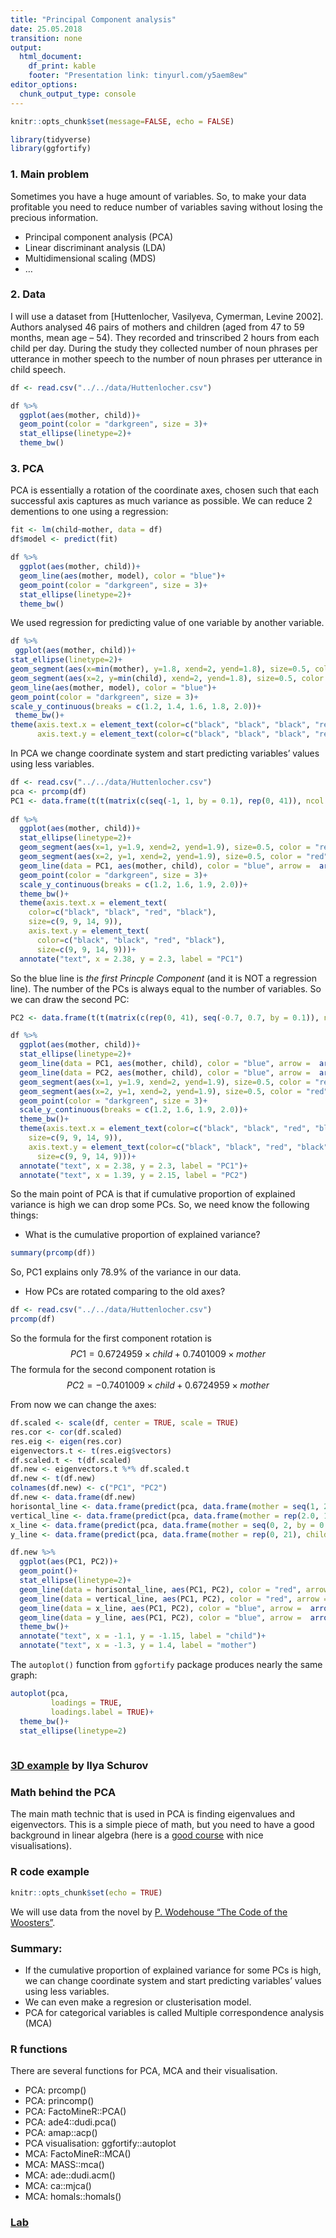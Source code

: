 ```yaml
---
title: "Principal Component analysis"
date: 25.05.2018
transition: none
output:
  html_document:
    df_print: kable
    footer: "Presentation link: tinyurl.com/y5aem8ew"
editor_options: 
  chunk_output_type: console
---
```


```r
knitr::opts_chunk$set(message=FALSE, echo = FALSE)
```

```r
library(tidyverse)
library(ggfortify)
```

### 1. Main problem
Sometimes you have a huge amount of variables. So, to make your data profitable you need to reduce number of variables saving without losing the precious information. 

* Principal component analysis (PCA)
* Linear discriminant analysis (LDA)
* Multidimensional scaling (MDS)
* ...

### 2. Data
I will use a dataset from [Huttenlocher, Vasilyeva, Cymerman, Levine 2002]. Authors analysed 46 pairs of mothers and children (aged from 47 to 59 months, mean age -- 54). They recorded and trinscribed 2 hours from each child per day. During the study they collected number of noun phrases per utterance in mother speech to the number of noun phrases per utterance in child speech.
```r
df <- read.csv("../../data/Huttenlocher.csv")

df %>%
  ggplot(aes(mother, child))+
  geom_point(color = "darkgreen", size = 3)+
  stat_ellipse(linetype=2)+
  theme_bw()
```

### 3. PCA
PCA is essentially a rotation of the coordinate axes, chosen such that each successful axis captures as much variance as possible. We can reduce 2 dementions to one using a regression:

```r
fit <- lm(child~mother, data = df)
df$model <- predict(fit)

df %>%
  ggplot(aes(mother, child))+
  geom_line(aes(mother, model), color = "blue")+
  geom_point(color = "darkgreen", size = 3)+
  stat_ellipse(linetype=2)+
  theme_bw()
```

We used regression for predicting value of one variable by another variable.

```r

df %>%
 ggplot(aes(mother, child))+
stat_ellipse(linetype=2)+
geom_segment(aes(x=min(mother), y=1.8, xend=2, yend=1.8), size=0.5, color = "red", arrow =  arrow(angle = 10, type = "closed", ends = "first"))+
geom_segment(aes(x=2, y=min(child), xend=2, yend=1.8), size=0.5, color = "red", arrow =  arrow(angle = 10, type = "closed"))+
geom_line(aes(mother, model), color = "blue")+
geom_point(color = "darkgreen", size = 3)+
scale_y_continuous(breaks = c(1.2, 1.4, 1.6, 1.8, 2.0))+
 theme_bw()+
theme(axis.text.x = element_text(color=c("black", "black", "black", "red", "black"), size=c(9, 9, 9, 14, 9)),
      axis.text.y = element_text(color=c("black", "black", "black", "red", "black", "black"), size=c(9, 9, 9, 14, 9, 9)))
```

In PCA we change coordinate system and start predicting variables' values using less variables.

```r
df <- read.csv("../../data/Huttenlocher.csv")
pca <- prcomp(df)
PC1 <- data.frame(t(t(matrix(c(seq(-1, 1, by = 0.1), rep(0, 41)), ncol = 2) %*% t(pca$rotation)) + pca$center))
 
df %>%
  ggplot(aes(mother, child))+
  stat_ellipse(linetype=2)+
  geom_segment(aes(x=1, y=1.9, xend=2, yend=1.9), size=0.5, color = "red", arrow =  arrow(angle = 10, type = "closed", ends = "first"))+
  geom_segment(aes(x=2, y=1, xend=2, yend=1.9), size=0.5, color = "red", arrow =  arrow(angle = 10, type = "closed", ends = "first"))+
  geom_line(data = PC1, aes(mother, child), color = "blue", arrow =  arrow(angle = 10, type = "closed"))+
  geom_point(color = "darkgreen", size = 3)+
  scale_y_continuous(breaks = c(1.2, 1.6, 1.9, 2.0))+
  theme_bw()+
  theme(axis.text.x = element_text(
    color=c("black", "black", "red", "black"),
    size=c(9, 9, 14, 9)),
    axis.text.y = element_text(
      color=c("black", "black", "red", "black"),
      size=c(9, 9, 14, 9)))+
  annotate("text", x = 2.38, y = 2.3, label = "PC1")
```

So the blue line is *the first Princple Component* (and it is NOT a regression line). The number of the PCs is always equal to the number of variables. So we can draw the second PC:

```r
PC2 <- data.frame(t(t(matrix(c(rep(0, 41), seq(-0.7, 0.7, by = 0.1)), ncol = 2) %*% t(pca$rotation)) + pca$center))

df %>%
  ggplot(aes(mother, child))+
  stat_ellipse(linetype=2)+
  geom_line(data = PC1, aes(mother, child), color = "blue", arrow =  arrow(angle = 10, type = "closed"))+
  geom_line(data = PC2, aes(mother, child), color = "blue", arrow =  arrow(angle = 10, type = "closed", ends = "first"))+
  geom_segment(aes(x=1, y=1.9, xend=2, yend=1.9), size=0.5, color = "red", arrow =  arrow(angle = 10, type = "closed", ends = "first"))+
  geom_segment(aes(x=2, y=1, xend=2, yend=1.9), size=0.5, color = "red", arrow =  arrow(angle = 10, type = "closed", ends = "first"))+
  geom_point(color = "darkgreen", size = 3)+
  scale_y_continuous(breaks = c(1.2, 1.6, 1.9, 2.0))+
  theme_bw()+
  theme(axis.text.x = element_text(color=c("black", "black", "red", "black"), 
    size=c(9, 9, 14, 9)),
    axis.text.y = element_text(color=c("black", "black", "red", "black"),
      size=c(9, 9, 14, 9)))+
  annotate("text", x = 2.38, y = 2.3, label = "PC1")+
  annotate("text", x = 1.39, y = 2.15, label = "PC2")
```

So the main point of PCA is that if cumulative proportion of explained variance is high we can drop some PCs. So, we need know the following things:

* What is the cumulative proportion of explained variance?
```r
summary(prcomp(df))
```

So, PC1 explains only 78.9% of the variance in our data.

* How PCs are rotated comparing to the old axes?
```r
df <- read.csv("../../data/Huttenlocher.csv")
prcomp(df)
```

So the formula for the first component rotation is
$$PC1 = 0.6724959 \times child + 0.7401009  \times mother$$
The formula for the second component rotation is
$$PC2 = -0.7401009 \times child + 0.6724959  \times mother$$

From now we can change the axes:

```r
df.scaled <- scale(df, center = TRUE, scale = TRUE)
res.cor <- cor(df.scaled)
res.eig <- eigen(res.cor)
eigenvectors.t <- t(res.eig$vectors)
df.scaled.t <- t(df.scaled)
df.new <- eigenvectors.t %*% df.scaled.t
df.new <- t(df.new)
colnames(df.new) <- c("PC1", "PC2")
df.new <- data.frame(df.new)
horisontal_line <- data.frame(predict(pca, data.frame(mother = seq(1, 2, by = 0.1), child = rep(1.9, 11))))
vertical_line <- data.frame(predict(pca, data.frame(mother = rep(2.0, 10), child = seq(1, 1.9, by = 0.1))))
x_line <- data.frame(predict(pca, data.frame(mother = seq(0, 2, by = 0.1), child = rep(0, 21))))
y_line <- data.frame(predict(pca, data.frame(mother = rep(0, 21), child = seq(0, 2, by = 0.1))))

df.new %>% 
  ggplot(aes(PC1, PC2))+
  geom_point()+
  stat_ellipse(linetype=2)+
  geom_line(data = horisontal_line, aes(PC1, PC2), color = "red", arrow =  arrow(angle = 10, type = "closed", ends = "first"))+
  geom_line(data = vertical_line, aes(PC1, PC2), color = "red", arrow =  arrow(angle = 10, type = "closed", ends = "first"))+
  geom_line(data = x_line, aes(PC1, PC2), color = "blue", arrow =  arrow(angle = 10, type = "closed"))+
  geom_line(data = y_line, aes(PC1, PC2), color = "blue", arrow =  arrow(angle = 10, type = "closed"))+
  theme_bw()+
  annotate("text", x = -1.1, y = -1.15, label = "child")+
  annotate("text", x = -1.3, y = 1.4, label = "mother")
```

The `autoplot()` function from `ggfortify` package produces nearly the same graph:
```r
autoplot(pca,
         loadings = TRUE,
         loadings.label = TRUE)+
  theme_bw()+
  stat_ellipse(linetype=2)
  
```

### [3D example](http://math-info.hse.ru/f/2015-16/ling-mag-quant/lecture-pca.html#%D0%A2%D1%80%D1%91%D1%85%D0%BC%D0%B5%D1%80%D0%BD%D1%8B%D0%B9%20%D0%BF%D1%80%D0%B8%D0%BC%D0%B5%D1%80) by Ilya Schurov

### Math behind the PCA

The main math technic that is used in PCA is finding eigenvalues and eigenvectors. This is a simple piece of math, but you need to have a good background in linear algebra (here is a [good course](https://www.youtube.com/playlist?list=PLZHQObOWTQDPD3MizzM2xVFitgF8hE_ab) with nice visualisations). 

### R code example

```r
knitr::opts_chunk$set(echo = TRUE)
```

We will use data from the novel by [P. Wodehouse "The Code of the Woosters"](https://en.wikipedia.org/wiki/The_Code_of_the_Woosters).


### Summary:

* If the cumulative proportion of explained variance for some PCs is high, we can change coordinate system and start predicting variables' values using less variables.
* We can even make a regresion or clusterisation model.
* PCA for categorical variables is called Multiple correspondence analysis (MCA)

### R functions

There are several functions for PCA, MCA and their visualisation.

* PCA: prcomp()
* PCA: princomp()
* PCA: FactoMineR::PCA()
* PCA: ade4::dudi.pca()
* PCA: amap::acp()
* PCA visualisation: ggfortify::autoplot
* MCA: FactoMineR::MCA()
* MCA: MASS::mca()
* MCA: ade::dudi.acm()
* MCA: ca::mjca()
* MCA: homals::homals()

### [Lab](https://docs.google.com/forms/d/e/1FAIpQLScviz1h3EuDEvAKXFujqdgwAKN1OEim_E1bRe0nej2Najyn9g/viewform)

